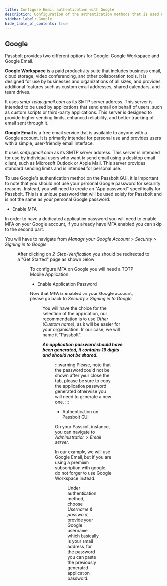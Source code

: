 ```yaml
---
title: Configure Email authentication with Google
description: Configuration of the authentication methods that is used with SMTP for Google
sidebar_label: Google
hide_table_of_contents: true
---
```


<EmailServerConfigurationIntroduction/>

## Google

Passbolt provides two different options for Google: Google Workspace and Google Email.

**Google Workspace** is a paid productivity suite that includes business email, cloud storage, video conferencing, and other collaboration tools. It is designed for use by businesses and organizations of all sizes, and provides additional features such as custom email addresses, shared calendars, and team drives.

It uses *smtp-relay.gmail.com* as its SMTP server address. This server is intended to be used by applications that send email on behalf of users, such as custom scripts or third-party applications. This server is designed to provide higher sending limits, enhanced reliability, and better tracking of email sent through it.

**Google Email** is a free email service that is available to anyone with a Google account. It is primarily intended for personal use and provides users with a simple, user-friendly email interface.

It uses *smtp.gmail.com* as its SMTP server address. This server is intended for use by individual users who want to send email using a desktop email client, such as Microsoft Outlook or Apple Mail. This server provides standard sending limits and is intended for personal use.


To use Google's authentication method on the Passbolt GUI, it is important to note that you should not use your personal Google password for security reasons. Instead, you will need to create an "App password" specifically for Passbolt. This is a unique password that will be used solely for Passbolt and is not the same as your personal Google password.

- Enable MFA

In order to have a dedicated application password you will need to enable MFA on your Google account, if you already have MFA enabled you can skip to the second part.

You will have to navigate from *Manage your Google Account > Security > Signing in to Google*

<Figure
  src="/img/help/2023/02/smtp-gmail-mfa-not-enabled.png"
  caption="Google - Enable MFA"
  alt="Google - Enable MFA"
/>

After clicking on *2-Step-Verification* you should be redirected to a "Get Started" page as shown below

<Figure
  src="/img/help/2023/02/smtp-enabling-mfa.png"
  caption="Google - MFA (Get Started)"
  alt="Google - MFA (Get Started)"
/>

To configure MFA on Google you will need a TOTP Mobile Application.

- Enable Application Password

Now that MFA is enabled on your Google account, please go back to *Security > Signing in to Google*

<Figure
  src="/img/help/2023/02/smtp-gmail-mfa-enabled.png"
  caption="Google - MFA Enabled"
  alt="Google - MFA Enabled"
/>

You will have the choice for the selection of the application, our recommendation is to use *Other (Custom name)*, as it will be easier for your organisation. In our case, we will name it "Passbolt".

***An application password should have been generated, it contains 16 digits and should not be shared.***

<Figure
  src="/img/help/2023/02/smtp-gmail-app-password.png"
  caption="Google - Generated App password"
  alt="Google - Generated App password"
/>

:::warning
Please, note that the password could not be shown after your close the tab, please be sure to copy the application password generated otherwise you will need to generate a new one.
:::

- Authentication on Passbolt GUI

On your Passbolt instance, you can navigate to *Administration > Email server*.

In our example, we will use Google Email, but if you are using a premium subscription with google, do not forger to use Google Workspace instead.

<Figure
  src="/img/help/2023/02/smtp-username-password-authentication.png"
  caption="Passbolt - Email authentication"
  alt="Passbolt - Email authentication"
/>

Under authentication method, choose *Username & password*, provide your Google username which basically is your email address, for the password you can paste the previously generated application password.

<TestYourEmailConfiguration/>
